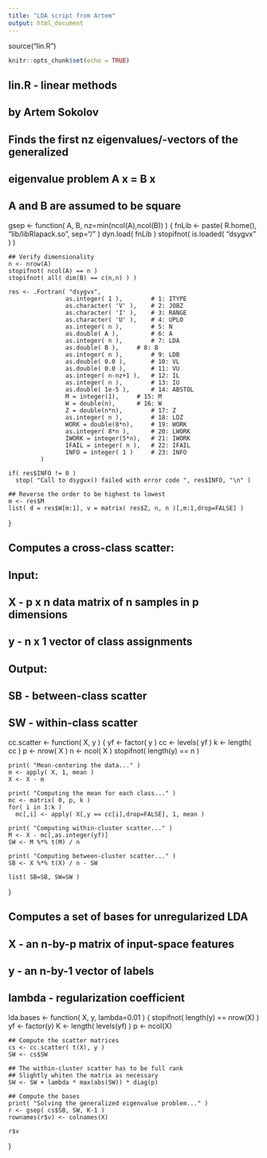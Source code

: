 ```yaml
---
title: "LDA script from Artem"
output: html_document
---
```

source("lin.R")

```r
knitr::opts_chunk$set(echo = TRUE)
```

## lin.R - linear methods
##
## by Artem Sokolov

## Finds the first nz eigenvalues/-vectors of the generalized
##   eigenvalue problem A x = \lambda B x
## A and B are assumed to be square
gsep <- function( A, B, nz=min(ncol(A),ncol(B)) )
  {
    fnLib <- paste( R.home(), "lib/libRlapack.so", sep="/" )
    dyn.load( fnLib )
    stopifnot( is.loaded( "dsygvx" ) )

    ## Verify dimensionality
    n <- nrow(A)
    stopifnot( ncol(A) == n )
    stopifnot( all( dim(B) == c(n,n) ) )
    
    res <- .Fortran( "dsygvx",
                    as.integer( 1 ), 		# 1: ITYPE
                    as.character( 'V' ),	# 2: JOBZ
                    as.character( 'I' ),	# 3: RANGE
                    as.character( 'U' ),	# 4: UPLO
                    as.integer( n ),		# 5: N
                    as.double( A ), 		# 6: A
                    as.integer( n ),		# 7: LDA
                    as.double( B ),		# 8: B
                    as.integer( n ),		# 9: LDB
                    as.double( 0.0 ),		# 10: VL
                    as.double( 0.0 ),		# 11: VU
                    as.integer( n-nz+1 ),	# 12: IL
                    as.integer( n ),		# 13: IU
                    as.double( 1e-5 ),		# 14: ABSTOL
                    M = integer(1),		# 15: M
                    W = double(n),		# 16: W
                    Z = double(n*n),		# 17: Z
                    as.integer( n ),		# 18: LDZ
                    WORK = double(8*n),		# 19: WORK
                    as.integer( 8*n ),		# 20: LWORK
                    IWORK = integer(5*n),	# 21: IWORK
                    IFAIL = integer( n ),	# 22: IFAIL
                    INFO = integer( 1 )		# 23: INFO
             )

    if( res$INFO != 0 )
      stop( "Call to dsygvx() failed with error code ", res$INFO, "\n" )
    
    ## Reverse the order to be highest to lowest
    m <- res$M
    list( d = res$W[m:1], v = matrix( res$Z, n, n )[,m:1,drop=FALSE] )
  }

## Computes a cross-class scatter:
## Input:
## 	X - p x n data matrix of n samples in p dimensions
## 	y - n x 1 vector of class assignments
## Output:
## 	SB - between-class scatter
## 	SW - within-class scatter
cc.scatter <- function( X, y )
  {
    yf <- factor( y )
    cc <- levels( yf )
    k <- length( cc )
    p <- nrow( X )
    n <- ncol( X )
    stopifnot( length(y) == n )

    print( "Mean-centering the data..." )
    m <- apply( X, 1, mean )
    X <- X - m
    
    print( "Computing the mean for each class..." )
    mc <- matrix( 0, p, k )
    for( i in 1:k )
      mc[,i] <- apply( X[,y == cc[i],drop=FALSE], 1, mean )

    print( "Computing within-cluster scatter..." )
    M <- X - mc[,as.integer(yf)]
    SW <- M %*% t(M) / n
    
    print( "Computing between-cluster scatter..." )
    SB <- X %*% t(X) / n - SW
    
    list( SB=SB, SW=SW )
  }

## Computes a set of bases for unregularized LDA
## X - an n-by-p matrix of input-space features
## y - an n-by-1 vector of labels
## lambda - regularization coefficient
lda.bases <- function( X, y, lambda=0.01 )
  {
    stopifnot( length(y) == nrow(X) )
    yf <- factor(y)
    K <- length( levels(yf) )
    p <- ncol(X)

    ## Compute the scatter matrices
    cs <- cc.scatter( t(X), y )
    SW <- cs$SW

    ## The within-cluster scatter has to be full rank
    ## Slightly whiten the matrix as necessary
    SW <- SW + lambda * max(abs(SW)) * diag(p)

    ## Compute the bases
    print( "Solving the generalized eigenvalue problem..." )
    r <- gsep( cs$SB, SW, K-1 )
    rownames(r$v) <- colnames(X)

    r$v
  }

